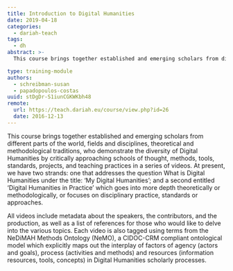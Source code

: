 ```yaml
---
title: Introduction to Digital Humanities
date: 2019-04-18
categories:
  - dariah-teach
tags:
  - dh
abstract: >-
  This course brings together established and emerging scholars from different parts of the world, fields and disciplines, theoretical and methodological traditions, who demonstrate the diversity of Digital Humanities by critically approaching schools of thought, methods, tools, standards, projects, and teaching practices in a series of videos.

type: training-module
authors:
  - schreibman-susan
  - papadopoulos-costas
uuid: stDgDr-S1iunCGKWKbh48
remote:
  url: https://teach.dariah.eu/course/view.php?id=26
  date: 2016-12-13
---
```


This course brings together established and emerging scholars from different parts of the world, fields and disciplines, theoretical and methodological traditions, who demonstrate the diversity of Digital Humanities by critically approaching schools of thought, methods, tools, standards, projects, and teaching practices in a series of videos. At present, we have two strands: one that addresses the question What is Digital Humanities under the title: ‘My Digital Humanities’; and a second entitled ‘Digital Humanities in Practice’ which goes into more depth theoretically or methodologically, or focuses on disciplinary practice, standards or approaches.

All videos include metadata about the speakers, the contributors, and the production, as well as a list of references for those who would like to delve into the various topics. Each video is also tagged using terms from the NeDiMAH Methods Ontology (NeMO), a CIDOC-CRM compliant ontological model which explicitly maps out the interplay of factors of agency (actors and goals), process (activities and methods) and resources (information resources, tools, concepts) in Digital Humanities scholarly processes.

<CTA
  title="Interested in learning more?"
  subtitle="Check out Introduction to Digital Humanities on #dariahTeach"
  url="https://teach.dariah.eu/course/view.php?id=26"
/>
